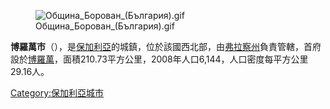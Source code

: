 {{Unreferenced|time=2019-01-22T04:01:15+00:00}}
[[Image:Община_Борован_(България).gif|right]]

{{Coord|43.433|N|23.75|E|display=title}}

'''博羅萬市'''（{{lang-bg|Борован}}），是[[保加利亞|保加利亞]]的城鎮，位於該國西北部，由[[弗拉察州|弗拉察州]]負責管轄，首府設於[[博羅萬|博羅萬]]，面積210.73平方公里，2008年人口6,144，人口密度每平方公里29.16人。

{{Bulgaria-geo-stub}}
[[Category:保加利亞城市|Category:保加利亞城市]]